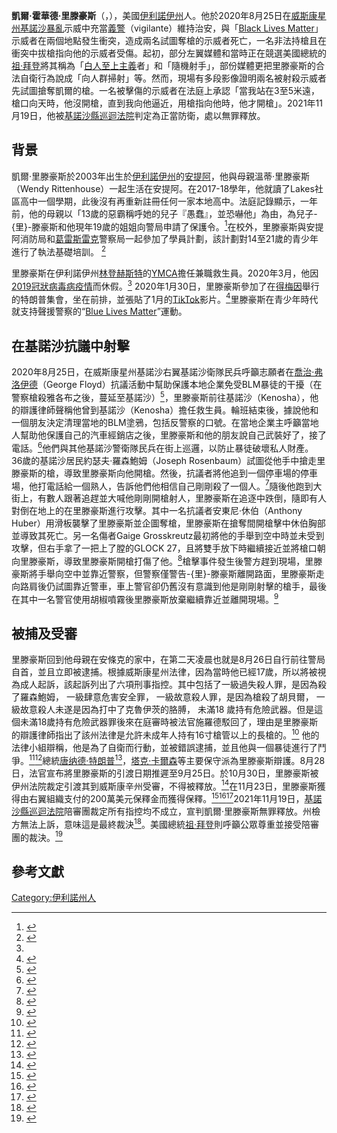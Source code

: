 {{POV|time=2022-02-25T07:58:01+00:00}}
{{noteTA
| G1 = US Presidents
| G2 = PP
| G3 = USStates
| T = zh-hans:凯尔·里滕豪斯;zh-hant:凱爾·里滕豪斯
| 1 = zh-hans:里滕豪斯;zh-hant:里滕豪斯;
| 2 = zh-tw:唐納;zh-cn:唐纳德;zh-hk:當勞;
}}
{{Infobox person
| 姓名 = 凱爾·里滕豪斯
| 英文名 = Kyle Howard Rittenhouse
| 圖像 = Kyle Rittenhouse (51775273891) (cropped).jpg
| 圖像替代 = 
| 圖像說明 = 凱爾·里滕豪斯在判決後出席2021年美國節活動。
| 出生日期 = {{Birth_date_and_age|2003|1|3}}
| 出生地點 = {{USA}}[[伊利諾伊州|伊利諾伊州]][[安提阿|安提阿]]
| 國籍 = {{USA}}
| 職業 = 
| 親屬 = 
| 父母 = 溫蒂·里滕豪斯（母親）
| 教育程度 = {{Internal link helper/en|Lakes Community High School}}（中途退學）
| criminal charge = 一級故意殺人罪，一級殺人罪和未遂殺人罪（所有控罪均無罪）
| 知名原因 = [[基諾沙暴亂|基諾沙暴亂]]中擊殺兩名抗議者
}}
'''凱爾·霍華德·里滕豪斯'''（{{Lang-en|'''Kyle Howard Rittenhouse'''}}，{{Bd|2003年|1月3日|catIdx=R}}），美國[[伊利諾伊州|伊利諾伊州]]人。他於2020年8月25日在[[威斯康星州|威斯康星州]][[基諾沙暴亂|基諾沙暴亂]]示威中充當[[義警_(民間治安組織)|義警]]（vigilante）維持治安，與「[[Black_Lives_Matter|Black Lives Matter]]」示威者在兩個地點發生衝突，造成兩名試圖奪槍的示威者死亡，一名非法持槍且在衝突中拔槍指向他的示威者受傷。起初，部分左翼媒體和當時正在競選美國總統的[[拜登|祖·拜登]]將其稱為「[[白人優越主義|白人至上主義]]者」和「隨機射手」，部份媒體更把里滕豪斯的合法自衛行為說成「向人群掃射」等。然而，現場有多段影像證明兩名被射殺示威者先試圖搶奪凱爾的槍。一名被擊傷的示威者在法庭上承認「當我站在3至5米遠，槍口向天時，他沒開槍，直到我向他逼近，用槍指向他時，他才開槍」。2021年11月19日，他被[[基諾沙縣巡迴法院|基諾沙縣巡迴法院]]判定為正當防衛，處以無罪釋放。

==背景==
凱爾·里滕豪斯於2003年出生於[[伊利諾伊州|伊利諾伊州]]的[[安提阿|安提阿]]，他與母親溫蒂·里滕豪斯（Wendy Rittenhouse）一起生活在安提阿。在2017-18學年，他就讀了Lakes社區高中一個學期，此後沒有再重新註冊任何一家本地高中。法庭記錄顯示，一年前，他的母親以「13歲的惡霸稱呼她的兒子『愚蠢』，並恐嚇他」為由，為兒子-{里}-滕豪斯和他現年19歲的姐姐向警局申請了保護令。<ref>{{cite news  |last1=GROVES  |first1=STEPHEN  |title=Who is Kyle Rittenhouse?Teen accused of killing two and wounding another thrust into debate over protests  |url=https://lmtribune.com/northwest/who-is-kyle-rittenhouse/article_a8d44f51-8d3c-5cc6-9209-0aa49130fe66.html  |access-date=September 27, 2020  |work=The Lewiston Tribune  |date=2020-08-29|archive-date=2020-10-24  |archive-url=https://web.archive.org/web/20201024000541/https://lmtribune.com/northwest/who-is-kyle-rittenhouse/article_a8d44f51-8d3c-5cc6-9209-0aa49130fe66.html  |dead-url=no  }}</ref>在校外，里滕豪斯與安提阿消防局和[[葛雷斯雷克|葛雷斯雷克]]警察局一起參加了學員計劃，該計劃對14至21歲的青少年進行了執法基礎培訓。 <ref name="#1">{{cite news |last1=Armus |first1=Teo |title=Who is Kyle Rittenhouse? Here’s what we know about the 17-year-old charged in the Kenosha protest shooting. |url=https://www.boston.com/news/national-news-2/2020/08/27/who-is-kyle-rittenhouse |access-date=September 27, 2020 |work=Boston News |date=2020-08-27|archive-date=2020-12-04 |archive-url=https://web.archive.org/web/20201204041739/https://www.boston.com/news/national-news-2/2020/08/27/who-is-kyle-rittenhouse |dead-url=no }}</ref>

里滕豪斯在伊利諾伊州[[林登赫斯特|林登赫斯特]]的[[YMCA|YMCA]]擔任兼職救生員。2020年3月，他因[[2019冠狀病毒病疫情|2019冠狀病毒病疫情]]而休假。<ref name="#1"/> 2020年1月30日，里滕豪斯參加了在[[得梅因|得梅因]]舉行的特朗普集會，坐在前排，並張貼了1月的[[TikTok|TikTok]]影片。<ref>{{cite news |last1=GROVES |first1=STEPHEN |title=Who is Kyle Rittenhouse? Teen accused of killing two and wounding another thrust into debate over protests |url=https://lmtribune.com/northwest/who-is-kyle-rittenhouse/article_a8d44f51-8d3c-5cc6-9209-0aa49130fe66.html |access-date=September 27, 2020 |work=The Lewiston Tribune |date=2020-08-29|archive-date=2020-10-24 |archive-url=https://web.archive.org/web/20201024000541/https://lmtribune.com/northwest/who-is-kyle-rittenhouse/article_a8d44f51-8d3c-5cc6-9209-0aa49130fe66.html |dead-url=no }}</ref>里滕豪斯在青少年時代就支持聲援警察的“[[Blue_Lives_Matter|Blue Lives Matter]]”運動。

==在基諾沙抗議中射擊==
{{main|基諾沙騷亂槍擊案|基諾沙暴亂}}
2020年8月25日，在威斯康星州基諾沙右翼基諾沙衛隊民兵呼籲志願者在[[喬治·弗洛伊德|喬治·弗洛伊德]]（George Floyd）抗議活動中幫助保護本地企業免受BLM暴徒的干擾（在警察槍殺雅各布之後，蔓延至基諾沙）<ref>{{cite news |last1=News Partner |first1=Wisconsin Examiner States Newsroom |title=A 'Call To Arms' That Filled Kenosha With Combat Weapons |url=https://patch.com/wisconsin/mountpleasant/call-arms-filled-kenosha-combat-weapons |access-date=September 27, 2020 |work=Patch |date=2020-08-29 |archive-date=2021-11-17 |archive-url=https://web.archive.org/web/20211117032358/https://patch.com/wisconsin/mountpleasant/call-arms-filled-kenosha-combat-weapons |dead-url=no }}</ref>，里滕豪斯前往基諾沙（Kenosha），他的辯護律師聲稱他曾到基諾沙（Kenosha）擔任救生員。輪班結束後，據說他和一個朋友決定清理當地的BLM塗鴉，包括反警察的口號。在當地企業主呼籲當地人幫助他保護自己的汽車經銷店之後，里滕豪斯和他的朋友說自己武裝好了，接了電話。<ref>{{cite news |last1=WIRE SERVICE |first1=CNN.com |title=Kenosha shooting suspect Kyle Rittenhouse called a friend to say he ‘killed somebody,’ police say, and then shot two others |url=https://www.mercurynews.com/2020/08/28/kenosha-shooting-suspect-kyle-rittenhouse-called-a-friend-to-say-he-killed-somebody-police-say-and-then-shot-two-others/ |access-date=September 27, 2020 |work=The Mercury News |date=2020-08-28|archive-date=2020-12-19 |archive-url=https://web.archive.org/web/20201219203441/https://www.mercurynews.com/2020/08/28/kenosha-shooting-suspect-kyle-rittenhouse-called-a-friend-to-say-he-killed-somebody-police-say-and-then-shot-two-others/ |dead-url=no }}</ref>他們與其他基諾沙警衛隊民兵在街上巡邏，以防止暴徒破壞私人財產。 36歲的基諾沙居民約瑟夫·羅森鮑姆（Joseph Rosenbaum）試圖從他手中搶走里滕豪斯的槍，導致里滕豪斯向他開槍。然後，抗議者將他追到一個停車場的停車場，他打電話給一個熟人，告訴他們他相信自己剛剛殺了一個人。<ref>{{cite news |last1=Karimi |first1=Faith |title=Kenosha shooting suspect called a friend to say he 'killed somebody,' police say, and then shot two others |url=https://edition.cnn.com/2020/08/28/us/kyle-rittenhouse-kenosha-shooting/index.html |access-date=September 27, 2020 |work=CNN |date=2020-08-29 |archive-date=2021-12-17 |archive-url=https://web.archive.org/web/20211217201746/https://edition.cnn.com/2020/08/28/us/kyle-rittenhouse-kenosha-shooting/index.html |dead-url=no }}</ref>隨後他跑到大街上，有數人跟著追趕並大喊他剛剛開槍射人，里滕豪斯在追逐中跌倒，隨即有人對倒在地上的在里滕豪斯進行攻擊。其中一名抗議者安東尼·休伯（Anthony Huber）用滑板襲擊了里滕豪斯並企圖奪槍，里滕豪斯在搶奪間開槍擊中休伯胸部並導致其死亡。另一名傷者Gaige Grosskreutz最初將他的手舉到空中時並未受到攻擊，但右手拿了一把上了膛的GLOCK 27，且將雙手放下時繼續接近並將槍口朝向里滕豪斯，導致里滕豪斯開槍打傷了他。<ref>{{cite news |last1=and Scott Bauer |first1=Stephen Groves |title=Victims of Kenosha protest shooting tried to disarm Kyle Rittenhouse: Reports |url=https://abc7ny.com/kyle-rittenhouse-kenosha-shooting-jacob-blake/6393801/ |access-date=September 27, 2020 |work=Eyewitness News |date=2020-08-29|archive-date=2020-12-06 |archive-url=https://web.archive.org/web/20201206222401/https://abc7ny.com/kyle-rittenhouse-kenosha-shooting-jacob-blake/6393801/ |dead-url=no }}</ref>槍擊事件發生後警方趕到現場，里滕豪斯將手舉向空中並靠近警察，但警察僅警告-{里}-滕豪斯離開路面，里滕豪斯走向路肩後仍試圖靠近警車，車上警官卻仍舊沒有意識到他是剛剛射擊的槍手，最後在其中一名警官使用胡椒噴霧後里滕豪斯放棄繼續靠近並離開現場。<ref>{{cite news |last1=and EMILY CRANE |first1=KAREN RUIZ |title=Police-obsessed gunman, 17, who is charged with murder of two BLM protesters during Kenosha riots sat front row at a Trump MAGA rally as video interview emerges of him bragging about being a vigilante before the mayhem unfolded |url=https://www.dailymail.co.uk/news/article-8668207/Kyle-Rittenhouse-bragged-vigilante-inteview-shooting-Kenosha.html |access-date=September 27, 2020 |work=Daily Mail |date=2020-08-27 |archive-date=2022-01-21 |archive-url=https://web.archive.org/web/20220121212318/https://www.dailymail.co.uk/news/article-8668207/Kyle-Rittenhouse-bragged-vigilante-inteview-shooting-Kenosha.html |dead-url=no }}</ref>

==被捕及受審==
里滕豪斯回到他母親在安條克的家中，在第二天凌晨也就是8月26日自行前往警局自首，並且立即被逮捕。根據威斯康星州法律，因為當時他已經17歲，所以將被視為成人起訴，該起訴列出了六項刑事指控。其中包括了一級過失殺人罪，是因為殺了羅森鮑姆， 一級肆意危害安全罪， 一級故意殺人罪，是因為槍殺了胡貝爾， 一級故意殺人未遂是因為打中了克魯伊茨的胳膊， 未滿18 歲持有危險武器。但是這個未滿18歲持有危險武器罪後來在庭審時被法官施羅德駁回了，理由是里滕豪斯的辯護律師指出了該州法律是允許未成年人持有16寸槍管以上的長槍的。<ref>{{Cite web|title=17-year-old arrested after 2 killed during unrest in Kenosha|url=https://apnews.com/97a0700564fb52d7f664d8de22066f88|accessdate=2020-08-27|author=Householder|first=Mike, and Scott Bauer|work=Associated Press|archiveurl=https://web.archive.org/web/20200826104020/https://apnews.com/97a0700564fb52d7f664d8de22066f88|archivedate=2020-08-26|dead-url=no}}</ref>  他的法律小組辯稱，他是為了自衛而行動，並被錯誤逮捕，並且他與一個暴徒進行了鬥爭。<ref>{{Cite web|title='Enough Is Enough': CovCath Attorney Lin Wood Offers to Help Kyle Rittenhouse For Free After GoFundMe Shuts Down Legal Defense Fund "If Kyle cannot defend himself under the circumstances shown in videos, we are all at risk."|url=http://www.informationliberation.com/?id=61681|accessdate=2020-08-27|author=Menahan, Chris|date=2020-08-27|archive-date=2020-08-27|archive-url=https://web.archive.org/web/20200827123733/http://www.informationliberation.com/?id=61681|dead-url=no}}</ref><ref>{{Cite web|title=Lawyer for accused Kenosha shooter Kyle Rittenhouse demands ‘justice’|url=https://nypost.com/2020/08/27/lawyer-for-kenosha-shooter-kyle-rittenhouse-demands-justice-for-kyle|accessdate=2020-08-27|author=Fitz-Gibbon, Jorge|date=2020-08-27|publisher=New York Post|archive-date=2020-08-27|archive-url=https://web.archive.org/web/20200827221532/https://nypost.com/2020/08/27/lawyer-for-kenosha-shooter-kyle-rittenhouse-demands-justice-for-kyle/|dead-url=no}}</ref>總統[[唐納德·特朗普|唐纳德·特朗普]]<ref>{{Cite news|url=https://news.mingpao.com/pns/%E5%9C%8B%E9%9A%9B/article/20200902/s00014/1598984153068/%E7%89%B9%E6%9C%97%E6%99%AE%E6%92%90%E6%94%AF%E6%8C%81%E8%80%85-%E7%A8%B1%E6%B0%91%E5%85%B5%E9%96%8B%E6%A7%8D%E5%B1%AC%E8%87%AA%E8%A1%9B|title=特朗普撐支持者 稱民兵開槍屬自衛|accessdate=2020-12-17|archive-date=2020-09-02|archive-url=https://web.archive.org/web/20200902031239/https://news.mingpao.com/pns/%E5%9C%8B%E9%9A%9B/article/20200902/s00014/1598984153068/%E7%89%B9%E6%9C%97%E6%99%AE%E6%92%90%E6%94%AF%E6%8C%81%E8%80%85-%E7%A8%B1%E6%B0%91%E5%85%B5%E9%96%8B%E6%A7%8D%E5%B1%AC%E8%87%AA%E8%A1%9B|dead-url=no}}</ref>，[[塔克·卡森|塔克·卡爾森]]等主要保守派為里滕豪斯辯護。8月28日，法官宣布將里滕豪斯的引渡日期推遲至9月25日。於10月30日，里滕豪斯被伊州法院裁定引渡其到威斯康辛州受審，不得被釋放。<ref>{{Cite news|url=https://www.shijiebobao.com/shownew/2/299934.html|title=世界播:凯尔·里滕豪斯将被引渡到威斯康星州}}{{Dead link}}</ref>在11月23日，里滕豪斯獲得由右翼組織支付的200萬美元保釋金而獲得保釋。<ref>{{Cite news|url=https://www.reuters.com/article/idUSKBN2802RR|title=Teen charged in Kenosha shootings released on $2 million bond, sheriff's office says|accessdate=2021-11-21|archive-date=2021-11-21|archive-url=https://web.archive.org/web/20211121225237/https://www.reuters.com/article/idUSKBN2802RR|dead-url=no}}</ref><ref>{{Cite news|url=https://www.npr.org/2020/11/20/937323873/kyle-rittenhouse-released-on-2-million-bail-awaiting-trial-in-kenosha-wis-deaths|title=Kyle Rittenhouse Released On $2 Million Bail, Awaiting Trial In Kenosha, Wis., Deaths|accessdate=2021-11-21|archive-date=2022-01-20|archive-url=https://web.archive.org/web/20220120231847/https://www.npr.org/2020/11/20/937323873/kyle-rittenhouse-released-on-2-million-bail-awaiting-trial-in-kenosha-wis-deaths|dead-url=no}}</ref><ref>{{Cite news|url=https://www.nbcchicago.com/news/local/kyle-rittenhouse-released-from-kenosha-county-jail-after-2m-bond-posted/2377086/|title=Kyle Rittenhouse Released From Kenosha County Jail After Bond Posted: Sheriff's Office|accessdate=2021-11-21|archive-date=2021-11-22|archive-url=https://web.archive.org/web/20211122002850/https://www.nbcchicago.com/news/local/kyle-rittenhouse-released-from-kenosha-county-jail-after-2m-bond-posted/2377086/|dead-url=no}}</ref>2021年11月19日，[[基諾沙縣巡迴法院|基諾沙縣巡迴法院]]陪審團裁定所有指控均不成立，宣判凱爾·里滕豪斯無罪釋放。州檢方無法上訴，意味這是最終裁決<ref>{{Cite web|title=Kyle Rittenhouse found not guilty on all charges|url=https://amp.cnn.com/cnn/us/live-news/kyle-rittenhouse-trial-verdict-watch-11-19-21/index.html|accessdate=2020-11-20|author=Adrienne Vogt, Aditi Sangal, Meg Wagner, Melissa Macaya and Melissa Mahtani|date=2020-11-19|publisher=CNN|7=|language=en|archive-date=2021-12-01|archive-url=https://web.archive.org/web/20211201081032/https://amp.cnn.com/cnn/us/live-news/kyle-rittenhouse-trial-verdict-watch-11-19-21/index.html|dead-url=no}}</ref>。美國總統[[乔·拜登|祖·拜登]]則呼籲公眾尊重並接受陪審團的裁決。<ref>{{Cite web|title=Biden reacts to Rittenhouse verdict: 'The jury system works, and we have to abide by it'|url=https://www.cnn.com/2021/11/19/politics/joe-biden-kyle-rittenhouse-verdict/index.html|access-date=2021-11-22|last=Carvajal|first=Nikki|work=CNN|archive-date=2021-11-21|archive-url=https://web.archive.org/web/20211121003508/https://www.cnn.com/2021/11/19/politics/joe-biden-kyle-rittenhouse-verdict/index.html|dead-url=no}}</ref>
==參考文獻==
{{reflist|3}}
{{DEFAULTSORT:R}}
[[Category:伊利諾州人|Category:伊利諾州人]]